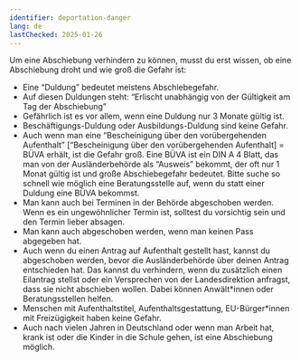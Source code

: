 ```yaml
---
identifier: deportation-danger
lang: de
lastChecked: 2025-01-26
---
```



Um eine Abschiebung verhindern zu können, musst du erst wissen, ob eine Abschiebung droht und wie groß die Gefahr ist:

- Eine “Duldung” bedeutet meistens Abschiebegefahr.
- Auf diesen Duldungen steht: “Erlischt unabhängig von der Gültigkeit am Tag der Abschiebung”
- Gefährlich ist es vor allem, wenn eine Duldung nur 3 Monate gültig ist.
- Beschäftigungs-Duldung oder Ausbildungs-Duldung sind keine Gefahr.
- Auch wenn man eine “Bescheinigung über den vorübergehenden Aufenthalt” \[“Bescheinigung über den vorübergehenden Aufenthalt\] = BÜVA erhält, ist die Gefahr groß. Eine BÜVA ist ein DIN A 4 Blatt, das man von der Ausländerbehörde als “Ausweis” bekommt, der oft nur 1 Monat gültig ist und große Abschiebegefahr bedeutet. Bitte suche so schnell wie möglich eine Beratungsstelle auf, wenn du statt einer Duldung eine BÜVA bekommst.
- Man kann auch bei Terminen in der Behörde abgeschoben werden. Wenn es ein ungewöhnlicher Termin ist, solltest du vorsichtig sein und den Termin lieber absagen.
- Man kann auch abgeschoben werden, wenn man keinen Pass abgegeben hat.
- Auch wenn du einen Antrag auf Aufenthalt gestellt hast, kannst du abgeschoben werden, bevor die Ausländerbehörde über deinen Antrag entschieden hat. Das kannst du verhindern, wenn du zusätzlich einen Eilantrag stellst oder ein Versprechen von der Landesdirektion anfragst, dass sie nicht abschieben wollen. Dabei können Anwält\*innen oder Beratungsstellen helfen.
- Menschen mit Aufenthaltstitel, Aufenthaltsgestattung, EU-Bürger\*innen mit Freizügigkeit haben keine Gefahr.
- Auch nach vielen Jahren in Deutschland oder wenn man Arbeit hat, krank ist oder die Kinder in die Schule gehen, ist eine Abschiebung möglich. <Block identifier="get-legal-advice" />
